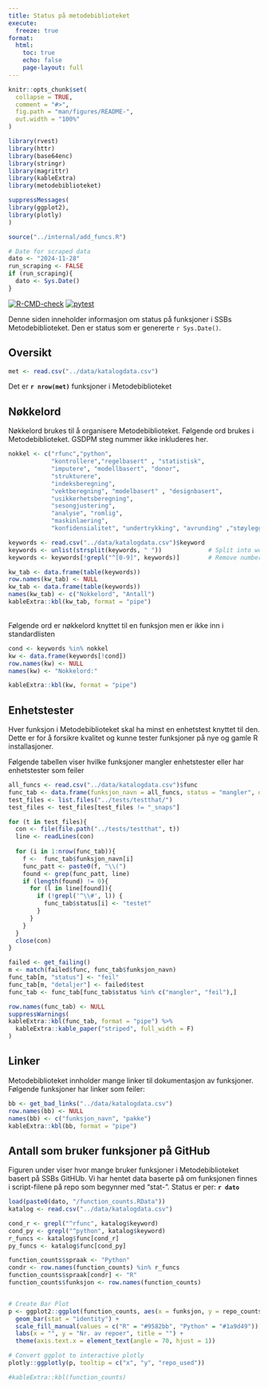 ```yaml
---
title: Status på metodebiblioteket
execute: 
  freeze: true
format:
  html:
    toc: true
    echo: false
    page-layout: full
---
```


```r
knitr::opts_chunk$set(
  collapse = TRUE,
  comment = "#>",
  fig.path = "man/figures/README-",
  out.width = "100%"
)

library(rvest)
library(httr)
library(base64enc)
library(stringr)
library(magrittr)
library(kableExtra)
library(metodebiblioteket)

suppressMessages(
library(ggplot2),
library(plotly)
)

source("../internal/add_funcs.R")

# Date for scraped data
dato <- "2024-11-28"
run_scraping <- FALSE
if (run_scraping){
  dato <- Sys.Date()
}
```


[![R-CMD-check](https://github.com/statisticsnorway/metodebiblioteket/actions/workflows/R-CMD-check.yaml/badge.svg)](https://github.com/statisticsnorway/metodebiblioteket/actions/workflows/R-CMD-check.yaml)
[![pytest](https://github.com/statisticsnorway/metodebiblioteket/actions/workflows/pytest-check.yaml/badge.svg)](https://github.com/statisticsnorway/metodebiblioteket/actions/workflows/pytest.yaml)

Denne siden inneholder informasjon om status på funksjoner i SSBs Metodebiblioteket. Den er status som er genererte `r Sys.Date()`. 


## Oversikt
```r
met <- read.csv("../data/katalogdata.csv")

```
Det er **`r nrow(met)`** funksjoner i Metodebiblioteket


## Nøkkelord
Nøkkelord brukes til å organisere Metodebiblioteket. Følgende ord brukes i Metodebiblioteket. GSDPM steg nummer ikke inkluderes her.
```r
nokkel <- c("rfunc","python",
            "kontrollere","regelbasert" , "statistisk",
            "imputere", "modellbasert", "donor",
            "strukturere",   
            "indeksberegning",  
            "vektberegning", "modelbasert" , "designbasert",
            "usikkerhetsberegning",      
            "sesongjustering",  
            "analyse", "romlig",
            "maskinlaering",
            "konfidensialitet", "undertrykking", "avrunding" ,"støylegging")

keywords <- read.csv("../data/katalogdata.csv")$keyword
keywords <- unlist(strsplit(keywords, " "))             # Split into words
keywords <- keywords[!grepl("^[0-9]", keywords)]        # Remove numberseywords, " "))

kw_tab <- data.frame(table(keywords))
row.names(kw_tab) <- NULL
kw_tab <- data.frame(table(keywords))
names(kw_tab) <- c("Nokkelord", "Antall")
kableExtra::kbl(kw_tab, format = "pipe")

```

<br>
Følgende ord er nøkkelord knyttet til en funksjon men er ikke inn i standardlisten

```r
cond <- keywords %in% nokkel
kw <- data.frame(keywords[!cond])
row.names(kw) <- NULL
names(kw) <- "Nokkelord:"

kableExtra::kbl(kw, format = "pipe")
```


## Enhetstester
Hver funksjon i Metodebiblioteket skal ha minst en enhetstest knyttet til den. Dette er for å forsikre kvalitet og kunne tester funksjoner på nye og gamle R installasjoner. 

Følgende tabellen viser hvilke funksjoner mangler enhetstester eller har enhetstester som feiler


```r

all_funcs <- read.csv("../data/katalogdata.csv")$func
func_tab <- data.frame(funksjon_navn = all_funcs, status = "mangler", detaljer = "")
test_files <- list.files("../tests/testthat/")
test_files <- test_files[test_files != "_snaps"]

for (t in test_files){
  con <- file(file.path("../tests/testthat", t))
  line <- readLines(con)
  
  for (i in 1:nrow(func_tab)){
    f <-  func_tab$funksjon_navn[i]
    func_patt <- paste0(f, "\\(")
    found <- grep(func_patt, line)
    if (length(found) != 0){
      for (l in line[found]){
        if (!grepl('^\\#', l)) {
          func_tab$status[i] <- "testet"
        }
      }
    }
  }
  close(con)
}

failed <- get_failing()
m <- match(failed$func, func_tab$funksjon_navn)
func_tab[m, "status"] <- "feil"
func_tab[m, "detaljer"] <- failed$test
func_tab <- func_tab[func_tab$status %in% c("mangler", "feil"),]

row.names(func_tab) <- NULL
suppressWarnings(
kableExtra::kbl(func_tab, format = "pipe") %>%
  kableExtra::kable_paper("striped", full_width = F)
)
```

## Linker
Metodebiblioteket innholder mange linker til dokumentasjon av funksjoner. Følgende funksjoner har linker som feiler:

```r
bb <- get_bad_links("../data/katalogdata.csv")
row.names(bb) <- NULL
names(bb) <- c("funksjon_navn", "pakke")
kableExtra::kbl(bb, format = "pipe")
```


## Antall som bruker funksjoner på GitHub
Figuren under viser hvor mange bruker funksjoner i Metodebiblioteket basert på SSBs GitHUb. Vi har hentet data baserte på om funksjonen finnes i script-filene på repo som begynner med "stat-". Status er per: **`r dato`**

```r
load(paste0(dato, "/function_counts.RData"))
katalog <- read.csv("../data/katalogdata.csv")

cond_r <- grepl("^rfunc", katalog$keyword)
cond_py <- grepl("^python", katalog$keyword)
r_funcs <- katalog$func[cond_r]
py_funcs <- katalog$func[cond_py]

function_counts$spraak <- "Python"
condr <- row.names(function_counts) %in% r_funcs
function_counts$spraak[condr] <- "R"
function_counts$funksjon <- row.names(function_counts)


# Create Bar Plot
p <- ggplot2::ggplot(function_counts, aes(x = funksjon, y = repo_counts, fill = spraak, text = repo_used)) +
  geom_bar(stat = "identity") +
  scale_fill_manual(values = c("R" = "#9582bb", "Python" = "#1a9d49")) +
  labs(x = "", y = "Nr. av repoer", title = "") +
  theme(axis.text.x = element_text(angle = 70, hjust = 1))

# Convert ggplot to interactive plotly
plotly::ggplotly(p, tooltip = c("x", "y", "repo_used"))

#kableExtra::kbl(function_counts)

```
